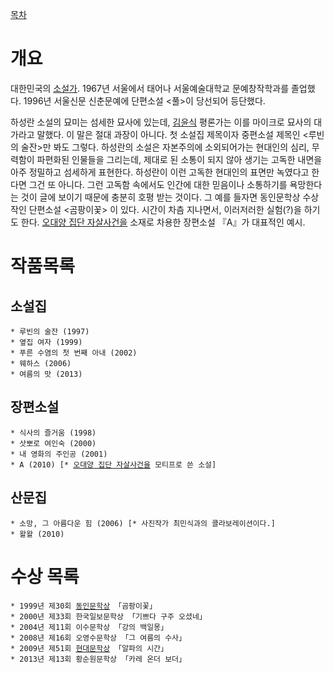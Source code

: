 [[목차]]

= 개요 =

대한민국의 [[소설가]]. 1967년 서울에서 태어나 서울예술대학교 문예창작학과를 졸업했다. 1996년 서울신문 신춘문예에 단편소설 <풀>이 당선되어 등단했다.

하성란 소설의 묘미는 섬세한 묘사에 있는데, [[김윤식]] 평론가는 이를 마이크로 묘사의 대가라고 말했다. 이 말은 절대 과장이 아니다. 첫 소설집 제목이자 중편소설 제목인 <루빈의 술잔>만 봐도 그렇다. 하성란의 소설은 자본주의에 소외되어가는 현대인의 심리, 무력함이 파편화된 인물들을 그리는데, 제대로 된 소통이 되지 않아 생기는 고독한 내면을 아주 정밀하고 섬세하게 표현한다. 하성란이 이런 고독한 현대인의 표면만 녹였다고 한다면 그건 또 아니다. 그런 고독함 속에서도 인간에 대한 믿음이나 소통하기를 욕망한다는 것이 글에 보이기 때문에 충분히 호평 받는 것이다. 그 예를 들자면 동인문학상 수상작인 단편소설 <곰팡이꽃> 이 있다. 시간이 차츰 지나면서, 이러저러한 실험(?)을 하기도 한다. [[오대양 집단 자살사건]]을 소재로 차용한 장편소설 『A』가 대표적인 예시.

= 작품목록 =
== 소설집 ==
 * 루빈의 술잔 (1997)
 * 옆집 여자 (1999)
 * 푸른 수염의 첫 번째 아내 (2002)
 * 웨하스 (2006)
 * 여름의 맛 (2013)

== 장편소설 ==
 * 식사의 즐거움 (1998)
 * 삿뽀로 여인숙 (2000)
 * 내 영화의 주인공 (2001)
 * A (2010) [* [[오대양 집단 자살사건]]을 모티프로 쓴 소설]

== 산문집 ==
 * 소망, 그 아름다운 힘 (2006) [* 사진작가 최민식과의 콜라보레이션이다.]
 * 왈왈 (2010)

= 수상 목록 =
 * 1999년 제30회 [[동인문학상]] 「곰팡이꽃」
 * 2000년 제33회 한국일보문학상 「기쁘다 구주 오셨네」
 * 2004년 제11회 이수문학상 「강의 백일몽」
 * 2008년 제16회 오영수문학상 「그 여름의 수사」
 * 2009년 제51회 [[현대문학상]] 「알파의 시간」
 * 2013년 제13회 황순원문학상 「카레 온더 보더」
